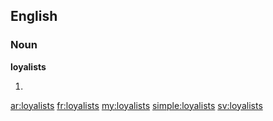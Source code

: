 ==English==

===Noun===
'''loyalists'''

# {{plural of|[[loyalist]]}}

[[ar:loyalists]]
[[fr:loyalists]]
[[my:loyalists]]
[[simple:loyalists]]
[[sv:loyalists]]